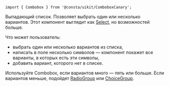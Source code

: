 
```tsx
import { Combobox } from '@consta/uikit/ComboboxCanary';
```

Выпадающий список. Позволяет выбрать один или несколько вариантов.
Этот компонент выглядит как [Select](##LIBS.LIB.STAND/lib:uikit/stand:components-select-stable),
но возможностей больше.

<ComboboxExampleItems />

Что может пользователь:

- выбрать один или несколько вариантов из списка,
- написать в поле несколько символов — компонент покажет все варианты, в которых есть эти символы,
- добавить вариант, которого нет в списке.

Используйте Combobox, если вариантов много — пять или больше. Если вариантов меньше,
подойдет [RadioGroup](##LIBS.LIB.STAND/lib:uikit/stand:components-radiogroup-stable)
или [ChoiceGroup](##LIBS.LIB.STAND/lib:uikit/stand:components-choicegroup-stable).
